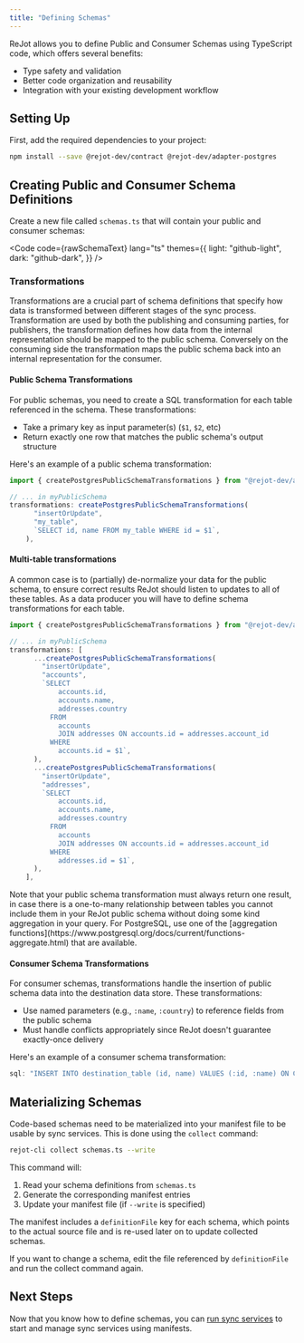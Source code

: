 ```yaml
---
title: "Defining Schemas"
---
```



ReJot allows you to define Public and Consumer Schemas using TypeScript code, which offers several
benefits:

- Type safety and validation
- Better code organization and reusability
- Integration with your existing development workflow

## Setting Up

First, add the required dependencies to your project:

```bash
npm install --save @rejot-dev/contract @rejot-dev/adapter-postgres
```

## Creating Public and Consumer Schema Definitions

Create a new file called `schemas.ts` that will contain your public and consumer schemas:

<Code
  code={rawSchemaText}
  lang="ts"
  themes={{
    light: "github-light",
    dark: "github-dark",
  }}
/>

### Transformations

Transformations are a crucial part of schema definitions that specify how data is transformed
between different stages of the sync process. Transformation are used by both the publishing and
consuming parties, for publishers, the transformation defines how data from the internal
representation should be mapped to the public schema. Conversely on the consuming side the
transformation maps the public schema back into an internal representation for the consumer.

#### Public Schema Transformations

For public schemas, you need to create a SQL transformation for each table referenced in the schema.
These transformations:

- Take a primary key as input parameter(s) (`$1`, `$2`, etc)
- Return exactly one row that matches the public schema's output structure

Here's an example of a public schema transformation:

```typescript
import { createPostgresPublicSchemaTransformations } from "@rejot-dev/adapter-postgres";

// ... in myPublicSchema
transformations: createPostgresPublicSchemaTransformations(
      "insertOrUpdate",
      "my_table",
      `SELECT id, name FROM my_table WHERE id = $1`,
    ),
```

#### Multi-table transformations

A common case is to (partially) de-normalize your data for the public schema, to ensure correct
results ReJot should listen to updates to all of these tables. As a data producer you will have to
define schema transformations for each table.

```typescript
import { createPostgresPublicSchemaTransformations } from "@rejot-dev/adapter-postgres";

// ... in myPublicSchema
transformations: [
      ...createPostgresPublicSchemaTransformations(
        "insertOrUpdate",
        "accounts",
        `SELECT
            accounts.id,
            accounts.name,
            addresses.country
          FROM
            accounts
            JOIN addresses ON accounts.id = addresses.account_id
          WHERE
            accounts.id = $1`,
      ),
      ...createPostgresPublicSchemaTransformations(
        "insertOrUpdate",
        "addresses",
        `SELECT
            accounts.id,
            accounts.name,
            addresses.country
          FROM
            accounts
            JOIN addresses ON accounts.id = addresses.account_id
          WHERE
            addresses.id = $1`,
      ),
    ],
```

<Notice type="WARNING">
  Note that your public schema transformation must always return one result, in case there is a
  one-to-many relationship between tables you cannot include them in your ReJot public schema
  without doing some kind aggregation in your query. For PostgreSQL, use one of the [aggregation
  functions](https://www.postgresql.org/docs/current/functions-aggregate.html) that are available.
</Notice>

#### Consumer Schema Transformations

For consumer schemas, transformations handle the insertion of public schema data into the
destination data store. These transformations:

- Use named parameters (e.g., `:name`, `:country`) to reference fields from the public schema
- Must handle conflicts appropriately since ReJot doesn't guarantee exactly-once delivery

Here's an example of a consumer schema transformation:

```typescript
sql: "INSERT INTO destination_table (id, name) VALUES (:id, :name) ON CONFLICT (id) DO UPDATE SET name = :name";
```

## Materializing Schemas

Code-based schemas need to be materialized into your manifest file to be usable by sync services.
This is done using the `collect` command:

```bash
rejot-cli collect schemas.ts --write
```

This command will:

1. Read your schema definitions from `schemas.ts`
2. Generate the corresponding manifest entries
3. Update your manifest file (if `--write` is specified)

The manifest includes a `definitionFile` key for each schema, which points to the actual source file
and is re-used later on to update collected schemas.

If you want to change a schema, edit the file referenced by `definitionFile` and run the collect
command again.

## Next Steps

Now that you know how to define schemas, you can
[run sync services](/docs/guides/running-sync-services) to start and manage sync services using
manifests.
